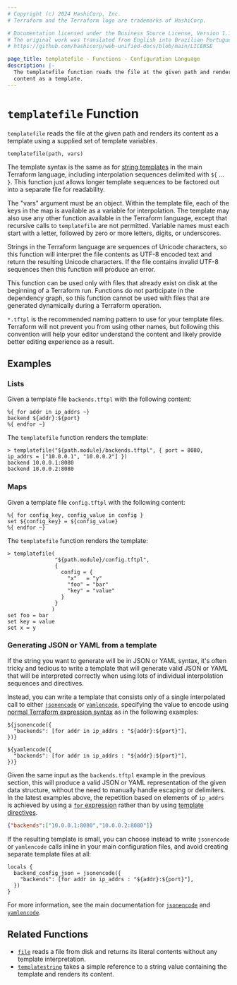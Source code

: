```yaml
---
# Copyright (c) 2024 HashiCorp, Inc.
# Terraform and the Terraform logo are trademarks of HashiCorp.

# Documentation licensed under the Business Source License, Version 1.1.
# The original work was translated from English into Brazilian Portuguese.
# https://github.com/hashicorp/web-unified-docs/blob/main/LICENSE

page_title: templatefile - Functions - Configuration Language
description: |-
  The templatefile function reads the file at the given path and renders its
  content as a template.
---
```


# `templatefile` Function

`templatefile` reads the file at the given path and renders its content
as a template using a supplied set of template variables.

```hcl
templatefile(path, vars)
```

The template syntax is the same as for
[string templates](/terraform/language/expressions/strings#string-templates)
in the main Terraform language, including interpolation sequences delimited with
`${` ... `}`. This function just allows longer template sequences to be factored
out into a separate file for readability.

The "vars" argument must be an object. Within the template file, each of the
keys in the map is available as a variable for interpolation. The template may
also use any other function available in the Terraform language, except that
recursive calls to `templatefile` are not permitted. Variable names must
each start with a letter, followed by zero or more letters, digits, or
underscores.

Strings in the Terraform language are sequences of Unicode characters, so
this function will interpret the file contents as UTF-8 encoded text and
return the resulting Unicode characters. If the file contains invalid UTF-8
sequences then this function will produce an error.

This function can be used only with files that already exist on disk at the
beginning of a Terraform run. Functions do not participate in the dependency
graph, so this function cannot be used with files that are generated
dynamically during a Terraform operation.

`*.tftpl` is the recommended naming pattern to use for your template files.
Terraform will not prevent you from using other names, but following this
convention will help your editor understand the content and likely provide
better editing experience as a result.

## Examples

### Lists

Given a template file `backends.tftpl` with the following content:

```
%{ for addr in ip_addrs ~}
backend ${addr}:${port}
%{ endfor ~}
```

The `templatefile` function renders the template:

```
> templatefile("${path.module}/backends.tftpl", { port = 8080, ip_addrs = ["10.0.0.1", "10.0.0.2"] })
backend 10.0.0.1:8080
backend 10.0.0.2:8080
```

### Maps

Given a template file `config.tftpl` with the following content:

```
%{ for config_key, config_value in config }
set ${config_key} = ${config_value}
%{ endfor ~}
```

The `templatefile` function renders the template:

```
> templatefile(
               "${path.module}/config.tftpl",
               {
                 config = {
                   "x"   = "y"
                   "foo" = "bar"
                   "key" = "value"
                 }
               }
              )
set foo = bar
set key = value
set x = y
```

### Generating JSON or YAML from a template

If the string you want to generate will be in JSON or YAML syntax, it's
often tricky and tedious to write a template that will generate valid JSON or
YAML that will be interpreted correctly when using lots of individual
interpolation sequences and directives.

Instead, you can write a template that consists only of a single interpolated
call to either [`jsonencode`](/terraform/language/functions/jsonencode) or
[`yamlencode`](/terraform/language/functions/yamlencode), specifying the value to encode using
[normal Terraform expression syntax](/terraform/language/expressions)
as in the following examples:

```
${jsonencode({
  "backends": [for addr in ip_addrs : "${addr}:${port}"],
})}
```

```
${yamlencode({
  "backends": [for addr in ip_addrs : "${addr}:${port}"],
})}
```

Given the same input as the `backends.tftpl` example in the previous section,
this will produce a valid JSON or YAML representation of the given data
structure, without the need to manually handle escaping or delimiters.
In the latest examples above, the repetition based on elements of `ip_addrs` is
achieved by using a
[`for` expression](/terraform/language/expressions/for)
rather than by using
[template directives](/terraform/language/expressions/strings#directives).

```json
{"backends":["10.0.0.1:8080","10.0.0.2:8080"]}
```

If the resulting template is small, you can choose instead to write
`jsonencode` or `yamlencode` calls inline in your main configuration files, and
avoid creating separate template files at all:

```hcl
locals {
  backend_config_json = jsonencode({
    "backends": [for addr in ip_addrs : "${addr}:${port}"],
  })
}
```

For more information, see the main documentation for
[`jsonencode`](/terraform/language/functions/jsonencode) and [`yamlencode`](/terraform/language/functions/yamlencode).

## Related Functions

* [`file`](/terraform/language/functions/file) reads a file from disk and returns its literal contents
  without any template interpretation.
* [`templatestring`](/terraform/language/functions/templatestring) takes a simple reference to a string value containing the template and renders its content.
